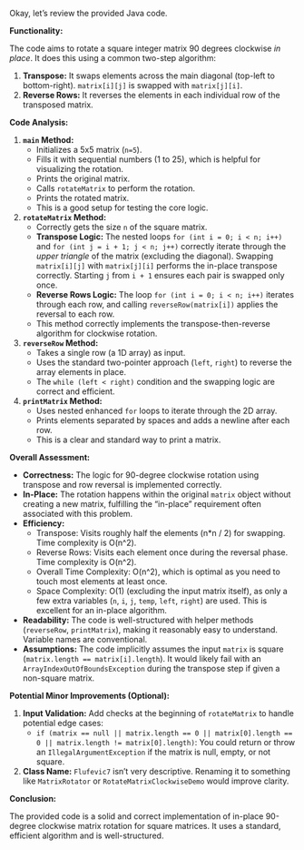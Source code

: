 Okay, let's review the provided Java code.

**Functionality:**

The code aims to rotate a square integer matrix 90 degrees clockwise *in place*. It does this using a common two-step algorithm:

1.  **Transpose:** It swaps elements across the main diagonal (top-left to bottom-right). `matrix[i][j]` is swapped with `matrix[j][i]`.
2.  **Reverse Rows:** It reverses the elements in each individual row of the transposed matrix.

**Code Analysis:**

1.  **`main` Method:**
    *   Initializes a 5x5 matrix (`n=5`).
    *   Fills it with sequential numbers (1 to 25), which is helpful for visualizing the rotation.
    *   Prints the original matrix.
    *   Calls `rotateMatrix` to perform the rotation.
    *   Prints the rotated matrix.
    *   This is a good setup for testing the core logic.

2.  **`rotateMatrix` Method:**
    *   Correctly gets the size `n` of the square matrix.
    *   **Transpose Logic:** The nested loops `for (int i = 0; i < n; i++)` and `for (int j = i + 1; j < n; j++)` correctly iterate through the *upper triangle* of the matrix (excluding the diagonal). Swapping `matrix[i][j]` with `matrix[j][i]` performs the in-place transpose correctly. Starting `j` from `i + 1` ensures each pair is swapped only once.
    *   **Reverse Rows Logic:** The loop `for (int i = 0; i < n; i++)` iterates through each row, and calling `reverseRow(matrix[i])` applies the reversal to each row.
    *   This method correctly implements the transpose-then-reverse algorithm for clockwise rotation.

3.  **`reverseRow` Method:**
    *   Takes a single row (a 1D array) as input.
    *   Uses the standard two-pointer approach (`left`, `right`) to reverse the array elements in place.
    *   The `while (left < right)` condition and the swapping logic are correct and efficient.

4.  **`printMatrix` Method:**
    *   Uses nested enhanced `for` loops to iterate through the 2D array.
    *   Prints elements separated by spaces and adds a newline after each row.
    *   This is a clear and standard way to print a matrix.

**Overall Assessment:**

*   **Correctness:** The logic for 90-degree clockwise rotation using transpose and row reversal is implemented correctly.
*   **In-Place:** The rotation happens within the original `matrix` object without creating a new matrix, fulfilling the "in-place" requirement often associated with this problem.
*   **Efficiency:**
    *   Transpose: Visits roughly half the elements (n*n / 2) for swapping. Time complexity is O(n^2).
    *   Reverse Rows: Visits each element once during the reversal phase. Time complexity is O(n^2).
    *   Overall Time Complexity: O(n^2), which is optimal as you need to touch most elements at least once.
    *   Space Complexity: O(1) (excluding the input matrix itself), as only a few extra variables (`n`, `i`, `j`, `temp`, `left`, `right`) are used. This is excellent for an in-place algorithm.
*   **Readability:** The code is well-structured with helper methods (`reverseRow`, `printMatrix`), making it reasonably easy to understand. Variable names are conventional.
*   **Assumptions:** The code implicitly assumes the input `matrix` is square (`matrix.length == matrix[i].length`). It would likely fail with an `ArrayIndexOutOfBoundsException` during the transpose step if given a non-square matrix.

**Potential Minor Improvements (Optional):**

1.  **Input Validation:** Add checks at the beginning of `rotateMatrix` to handle potential edge cases:
    *   `if (matrix == null || matrix.length == 0 || matrix[0].length == 0 || matrix.length != matrix[0].length)`: You could return or throw an `IllegalArgumentException` if the matrix is null, empty, or not square.
2.  **Class Name:** `Flufevic7` isn't very descriptive. Renaming it to something like `MatrixRotator` or `RotateMatrixClockwiseDemo` would improve clarity.

**Conclusion:**

The provided code is a solid and correct implementation of in-place 90-degree clockwise matrix rotation for square matrices. It uses a standard, efficient algorithm and is well-structured.